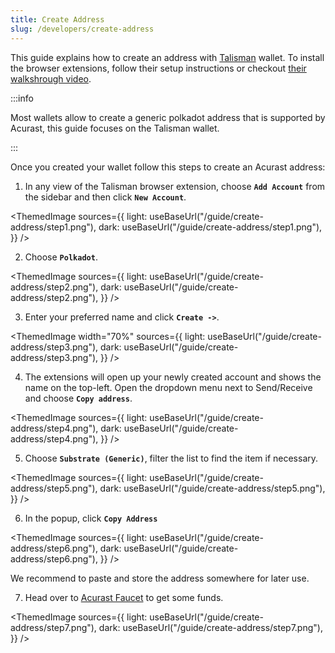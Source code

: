 ```yaml
---
title: Create Address
slug: /developers/create-address
---
```



This guide explains how to create an address with [Talisman](https://www.talisman.xyz/wallet) wallet. To install the browser extensions, follow their setup instructions or checkout [their walkshrough video](https://www.youtube.com/watch?v=spSPykclJ8I).

:::info

Most wallets allow to create a generic polkadot address that is supported by Acurast, this guide focuses on the Talisman wallet.

:::

<div class="padding-vert--md"></div>

Once you created your wallet follow this steps to create an Acurast address:

1. In any view of the Talisman browser extension, choose **`Add Account`** from the sidebar and then click **`New Account`**.

<ThemedImage
  sources={{
    light: useBaseUrl("/guide/create-address/step1.png"),
    dark: useBaseUrl("/guide/create-address/step1.png"),
  }}
/>

<div class="padding-vert--md"></div>

2. Choose **`Polkadot`**.

<ThemedImage
  sources={{
    light: useBaseUrl("/guide/create-address/step2.png"),
    dark: useBaseUrl("/guide/create-address/step2.png"),
  }}
/>
<div class="padding-vert--md"></div>

3. Enter your preferred name and click **`Create ->`**.

<ThemedImage
  width="70%"
  sources={{
    light: useBaseUrl("/guide/create-address/step3.png"),
    dark: useBaseUrl("/guide/create-address/step3.png"),
  }}
/>

<div class="padding-vert--md"></div>

4. The extensions will open up your newly created account and shows the name on the top-left. Open the dropdown menu next to Send/Receive and choose **`Copy address`**.

<ThemedImage
  sources={{
    light: useBaseUrl("/guide/create-address/step4.png"),
    dark: useBaseUrl("/guide/create-address/step4.png"),
  }}
/>

5. Choose **`Substrate (Generic)`**, filter the list to find the item if necessary.

<ThemedImage
  sources={{
    light: useBaseUrl("/guide/create-address/step5.png"),
    dark: useBaseUrl("/guide/create-address/step5.png"),
  }}
/>

6. In the popup, click **`Copy Address`**

<ThemedImage
  sources={{
    light: useBaseUrl("/guide/create-address/step6.png"),
    dark: useBaseUrl("/guide/create-address/step6.png"),
  }}
/>

<div class="padding-vert--md"></div>

We recommend to paste and store the address somewhere for later use.

7. Head over to [Acurast Faucet](https://faucet.acurast.com/) to get some funds.

<ThemedImage
  sources={{
    light: useBaseUrl("/guide/create-address/step7.png"),
    dark: useBaseUrl("/guide/create-address/step7.png"),
  }}
/>
